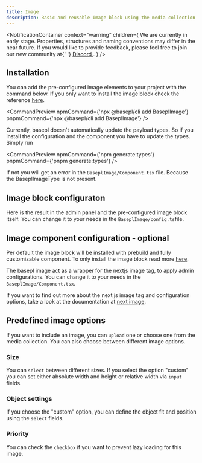 ```yaml
---
title: Image
description: Basic and reusable Image block using the media collection.
---
```


<NotificationContainer
  context="warning"
  children={
    <span>
      We are currently in early stage. Properties, structures and naming
      conventions may differ in the near future. If you would like to provide
      feedback, please feel free to join our new community at{' '}
      <a href="https://discord.gg/b99KZMW2" target="_blank">
        Discord
      </a>
      .
    </span>
  }
/>

## Installation

You can add the pre-configured image elements to your project with the command below. If you only want to install the image block check the reference [here](/docs/getting-started).

<CommandPreview
  npmCommand={'npx @basepl/cli add BaseplImage'}
  pnpmCommand={'npx @basepl/cli add BaseplImage'}
/>

Currently, basepl doesn't automatically update the payload types. So if you install the configuration and the component you have to update the types.
Simply run

<CommandPreview
  npmCommand={'npm generate:types'}
  pnpmCommand={'pnpm generate:types'}
/>

If not you will get an error in the `BaseplImage/Component.tsx` file. Because the BaseplImageType is not present.

## Image block configuraton

Here is the result in the admin panel and the pre-configured image block itself. You can change it to your needs in the `BaseplImage/config.ts`file.

<BlockPreview name="BaseplImage" imagePath="admin-button.png" />

## Image component configuration - optional

Per default the image block will be installed with prebuild and fully customizable component. To only install the image block read more [here](/docs/getting-started).

The basepl image act as a wrapper for the nextjs image tag, to apply admin configurations. You can change it to your needs in the `BaseplImage/Component.tsx`.

<ComponentPreview sampleName="image-default" componentName="BaseplImage" />

If you want to find out more about the next js image tag and configuration
options, take a look at the documentation at [next
image](https://nextjs.org/docs/pages/api-reference/components/image).

## Predefined image options

If you want to include an image, you can `upload` one or choose one from the media collection. You can also choose between different image options.

### Size

You can `select` between different sizes. If you select the option "custom" you can set either absolute width and height or relative width via `input` fields.

<Badges label="Size" text="Fill,Custom" />
<Badges label="Absolute width" text="true,false" />
<Badges label="Width" text="absolute/relative value" />
<Badges label="Height" text="absolute value" />

### Object settings

If you choose the "custom" option, you can define the object fit and position using the `select` fields.

<Badges label="Object fit" text="Cover,Contain,Fill" />
<Badges label="Object position" text="Top,Bottom,Left,Right,Center" />

### Priority

You can check the `checkbox` if you want to prevent lazy loading for this image.

<Badges label="Priority" text="true,false" />

